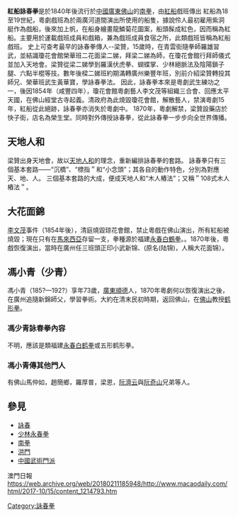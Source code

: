{{redirect2|冯小清|明代怨女|冯小青 (明朝)}}
{{tone|time=2012-05-15T19:23:44+00:00}}
{{Unreferenced|time=2012-05-15T19:23:54+00:00}}

'''紅船詠春拳'''是於1840年後流行於[[中國|中國]][[廣東|廣東]][[佛山|佛山]]的[[南拳|南拳]]，由[[紅船|紅船]]戲班傳出
紅船為18至19世紀，粵劇戲班為於兩廣河道間演出所使用的船隻，據說伶人最初雇用紫洞艇作為戲船，後來加上帆，在船身繪畫龍鱗菊花圖案，船頭髹成紅色，因而稱為紅船。主要用於運載戲班成員和戲箱，兼為戲班成員食宿之所，此類戲班皆稱為紅船戲班。
史上可查考最早的詠春拳傳人--梁贊，15歲時，在青雲街隨拳師羅雄習武，並結識瓊花會館榮華班二花面梁二娣，拜梁二娣為師，在瓊花會館行拜師儀式並加入天地會。梁贊從梁二娣學到羅漢伏虎拳、蝴蝶掌、少林絕脈法及陰陽鎖子腿、六點半棍等技。數年後樑二娣班約期滿轉廣州樂豐年班，別前介紹梁贊轉投其師兄、榮華班武生黃華寶，學詠春拳法。
因此，詠春拳本來是粵劇武生練功之一，後因1854年（咸豐四年），瓊花會館粵劇藝人李文茂等組織三合會、回應太平天國，在佛山經堂古寺起義。清政府為此燒毀瓊花會館，解散藝人，禁演粵劇15年，紅船從此絕跡，詠春拳亦消失於粵劇中。
1870年，粵劇解禁，梁贊設藥店於快子街，店名為榮生堂。同時對外傳授詠春拳，從此詠春拳一步步向全世界傳播。

==天地人和==
梁贊出身天地會，故以[[天地人和|天地人和]]的理念，重新編排詠春拳的套路。
詠春拳只有三個基本套路——“沉橋”、“標指＂和“小念頭”；其各自的動作特色，分別為對應天、地、人。
三個基本套路的大成，便成天地人和“木人樁法”；又稱＂108式木人樁法＂。

==大花面錦==
[[李文茂|李文茂]]事件（1854年後），清庭燒毀琼花會館，禁止粵戲在佛山演出，所有紅船被燒毀；現在只有在[[馬來西亞|馬來西亞]]存留一支，拳種源於福建[[永春白鶴拳|永春白鶴拳]]。。1870年後，粵戲恢復演出，當時在廣州任三班頭正印小武新锦、(原名(陆锦)，人稱大花面锦）。

== 馮小青（少青）==
馮小青（185?—192?）享年73歲，[[廣東|廣東]][[順德區|順德]]人，1870年粵劇何以恢復演出之後，在廣州追隨新錦師父，學習拳術。大約在清末民初時期，返回佛山，在[[佛山|佛山]]教授[[鹤形拳|鹤形拳]]。

=== 馮少青詠春拳內容 ===
不明，應該是類福建[[永春白鹤拳|永春白鹤拳]]或五形鹤形拳。

=== 馮小青傳其他門人 ===
有佛山馬仲如，趙簡鄉，羅厚普，梁恩，[[阮濟云|阮濟云]]與[[阮奇山|阮奇山]]兄弟等人。

== 參見 ==
*[[詠春|詠春]]
*[[少林永春拳|少林永春拳]]
*[[南拳|南拳]]
*[[洪門|洪門]]
*[[中國武術門派|中國武術門派]]

[[Category:詠春拳|Category:詠春拳]]
澳門日報
https://web.archive.org/web/20180211185948/http://www.macaodaily.com/html/2017-10/15/content_1214793.htm